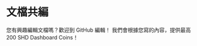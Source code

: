
# 文檔共編

您有興趣編輯文檔嗎？歡迎到 <Link href="https://github.com/SHD-Development/SHD-Cloud-Docs">GitHub</Link> 編輯！
我們會根據您寫的內容，提供最高 200 SHD Dashboard Coins！